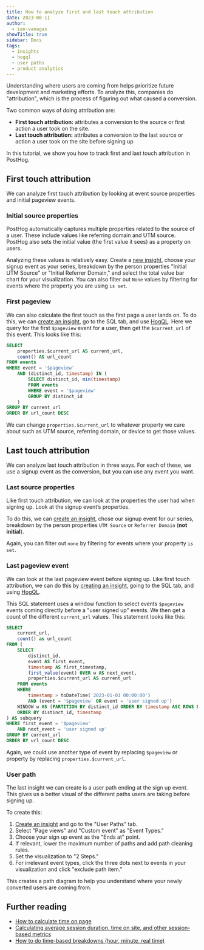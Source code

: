 ```yaml
---
title: How to analyze first and last touch attribution
date: 2023-08-11
author:
  - ian-vanagas
showTitle: true
sidebar: Docs
tags:
  - insights
  - hogql
  - user paths
  - product analytics
---
```



Understanding where users are coming from helps prioritize future development and marketing efforts. To analyze this, companies do "attribution", which is the process of figuring out what caused a conversion. 

Two common ways of doing attribution are:

- **First touch attribution:** attributes a conversion to the source or first action a user took on the site.
- **Last touch attribution:** attributes a conversion to the last source or action a user took on the site before signing up

In this tutorial, we show you how to track first and last touch attribution in PostHog.

## First touch attribution

We can analyze first touch attribution by looking at event source properties and initial pageview events.

### Initial source properties

PostHog automatically captures multiple properties related to the source of a user. These include values like referring domain and UTM source. PostHog also sets the initial value (the first value it sees) as a property on users.

Analyzing these values is relatively easy. Create a [new insight](https://app.posthog.com/insights/new), choose your signup event as your series, breakdown by the person properties "Initial UTM Source" or "Initial Referrer Domain," and select the total value bar chart for your visualization. You can also filter out `None` values by filtering for events where the property you are using `is set`.

<ProductScreenshot
  imageLight={InitialLight} 
  imageDark={InitialDark} 
  alt="Initial properties"
  classes="rounded"
/>

### First pageview

We can also calculate the first touch as the first page a user lands on. To do this, we can [create an insight](https://app.posthog.com/insights/new), go to the SQL tab, and use [HogQL](/docs/hogql). Here we query for the first `$pageview` event for a user, then get the `$current_url` of this event. This looks like this:

```sql
SELECT 
    properties.$current_url AS current_url,
    count() AS url_count
FROM events
WHERE event = '$pageview'
    AND (distinct_id, timestamp) IN (
        SELECT distinct_id, min(timestamp)
        FROM events
        WHERE event = '$pageview'
        GROUP BY distinct_id
    )
GROUP BY current_url
ORDER BY url_count DESC
```

We can change `properties.$current_url` to whatever property we care about such as UTM source, referring domain, or device to get those values.

## Last touch attribution

We can analyze last touch attribution in three ways. For each of these, we use a signup event as the conversion, but you can use any event you want. 

### Last source properties

Like first touch attribution, we can look at the properties the user had when signing up. Look at the signup event’s properties. 

To do this, we can [create an insight](https://app.posthog.com/insights/new), chose our signup event for our series, breakdown by the person properties `UTM Source` or `Referrer Domain` (**not initial**). 

Again, you can filter out `none` by filtering for events where your property `is set`.

<ProductScreenshot
  imageLight={ReferrerLight} 
  imageDark={ReferrerDark} 
  alt="Referrer property"
  classes="rounded"
/>

### Last pageview event

We can look at the last pageview event before signing up. Like first touch attribution, we can do this by [creating an insight](https://app.posthog.com/insights/new), going to the SQL tab, and using [HogQL](/docs/hogql). 

This SQL statement uses a window function to select events `$pageview` events coming directly before a "user signed up" events. We then get a count of the different `current_url` values. This statement looks like this:

```sql
SELECT
    current_url,
    count() as url_count
FROM (
    SELECT 
        distinct_id,
        event AS first_event,
        timestamp AS first_timestamp,
        first_value(event) OVER w AS next_event,
        properties.$current_url AS current_url
    FROM events
    WHERE 
        timestamp > toDateTime('2023-01-01 00:00:00') 
        AND (event = '$pageview' OR event = 'user signed up')
    WINDOW w AS (PARTITION BY distinct_id ORDER BY timestamp ASC ROWS BETWEEN 1 FOLLOWING AND 1 FOLLOWING)
    ORDER BY distinct_id, timestamp
) AS subquery
WHERE first_event = '$pageview'
    AND next_event = 'user signed up'
GROUP BY current_url
ORDER BY url_count DESC
```

Again, we could use another type of event by replacing `$pageview` or property by replacing `properties.$current_url`.

### User path

The last insight we can create is a user path ending at the sign up event. This gives us a better visual of the different paths users are taking before signing up.

To create this:

1. [Create an insight](https://app.posthog.com/insights/new) and go to the "User Paths" tab. 
2. Select "Page views" and "Custom event" as "Event Types."
3. Choose your sign up event as the "Ends at" point.
4. If relevant, lower the maximum number of paths and add path cleaning rules.
5. Set the visualization to "2 Steps."
6. For irrelevant event types, click the three dots next to events in your visualization and click "exclude path item."

This creates a path diagram to help you understand where your newly converted users are coming from.

<ProductScreenshot
  imageLight={PathLight} 
  imageDark={PathDark} 
  alt="User path"
  classes="rounded"
/>

## Further reading

- [How to calculate time on page](/tutorials/time-on-page)
- [Calculating average session duration, time on site, and other session-based metrics](/tutorials/session-metrics)
- [How to do time-based breakdowns (hour, minute, real time)](/tutorials/time-breakdowns)
